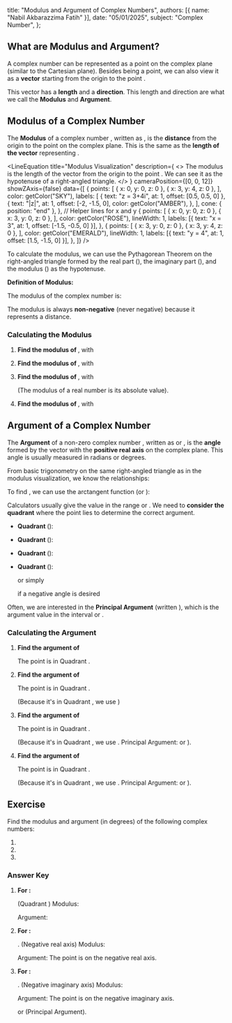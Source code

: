 
  title: "Modulus and Argument of Complex Numbers",
  authors: [{ name: "Nabil Akbarazzima Fatih" }],
  date: "05/01/2025",
  subject: "Complex Number",
};

## What are Modulus and Argument?

A complex number <InlineMath math="z = x + iy" /> can be represented as a point <InlineMath math="(x, y)" /> on the complex plane (similar to the Cartesian plane). Besides being a point, we can also view it as a **vector** starting from the origin <InlineMath math="(0, 0)" /> to the point <InlineMath math="(x, y)" />.

This vector has a **length** and a **direction**. This length and direction are what we call the **Modulus** and **Argument**.

## Modulus of a Complex Number

The **Modulus** of a complex number <InlineMath math="z = x + iy" />, written as <InlineMath math="|z|" />, is the **distance** from the origin <InlineMath math="(0,0)" /> to the point <InlineMath math="(x, y)" /> on the complex plane. This is the same as the **length of the vector** representing <InlineMath math="z" />.

<LineEquation
  title="Modulus Visualization"
  description={
    <>
      The modulus <InlineMath math="|z|" /> is the length of the vector from the
      origin to the point <InlineMath math="z" />. We can see it as the
      hypotenuse of a right-angled triangle.
    </>
  }
  cameraPosition={[0, 0, 12]}
  showZAxis={false}
  data={[
    {
      points: [
        { x: 0, y: 0, z: 0 },
        { x: 3, y: 4, z: 0 },
      ],
      color: getColor("SKY"),
      labels: [
        { text: "z = 3+4i", at: 1, offset: [0.5, 0.5, 0] },
        {
          text: "|z|",
          at: 1,
          offset: [-2, -1.5, 0],
          color: getColor("AMBER"),
        },
      ],
      cone: { position: "end" },
    },
    // Helper lines for x and y
    {
      points: [
        { x: 0, y: 0, z: 0 },
        { x: 3, y: 0, z: 0 },
      ],
      color: getColor("ROSE"),
      lineWidth: 1,
      labels: [{ text: "x = 3", at: 1, offset: [-1.5, -0.5, 0] }],
    },
    {
      points: [
        { x: 3, y: 0, z: 0 },
        { x: 3, y: 4, z: 0 },
      ],
      color: getColor("EMERALD"),
      lineWidth: 1,
      labels: [{ text: "y = 4", at: 1, offset: [1.5, -1.5, 0] }],
    },
  ]}
/>

To calculate the modulus, we can use the Pythagorean Theorem on the right-angled triangle formed by the real part (<InlineMath math="x" />), the imaginary part (<InlineMath math="y" />), and the modulus (<InlineMath math="|z|" />) as the hypotenuse.

**Definition of Modulus:**

The modulus of the complex number <InlineMath math="z = x + iy" /> is:

<BlockMath math="|z| = \sqrt{x^2 + y^2}" />

The modulus is always **non-negative** (never negative) because it represents a distance.

### Calculating the Modulus

1.  **Find the modulus of <InlineMath math="z_1 = 3 + 4i" />**, with <InlineMath math="x=3, y=4" />

    <BlockMath math="|z_1| = \sqrt{3^2 + 4^2} = \sqrt{9 + 16} = \sqrt{25} = 5" />

2.  **Find the modulus of <InlineMath math="z_2 = -1 - 2i" />**, with <InlineMath math="x=-1, y=-2" />

    <BlockMath math="|z_2| = \sqrt{(-1)^2 + (-2)^2} = \sqrt{1 + 4} = \sqrt{5}" />

3.  **Find the modulus of <InlineMath math="z_3 = 5" />**, with <InlineMath math="x=5, y=0" />

    <BlockMath math="|z_3| = \sqrt{5^2 + 0^2} = \sqrt{25} = 5" />

    (The modulus of a real number is its absolute value).

4.  **Find the modulus of <InlineMath math="z_4 = -2i" />**, with <InlineMath math="x=0, y=-2" />

    <BlockMath math="|z_4| = \sqrt{0^2 + (-2)^2} = \sqrt{4} = 2" />

## Argument of a Complex Number

The **Argument** of a non-zero complex number <InlineMath math="z = x + iy" />, written as <InlineMath math="\arg(z)" /> or <InlineMath math="\theta" />, is the **angle** formed by the vector <InlineMath math="z" /> with the **positive real axis** on the complex plane. This angle is usually measured in radians or degrees.

From basic trigonometry on the same right-angled triangle as in the modulus visualization, we know the relationships:

<div className="flex flex-col gap-4">
  <BlockMath math="x = |z| \cos \theta" />
  <BlockMath math="y = |z| \sin \theta" />
  <BlockMath math="\tan \theta = \frac{y}{x} \quad (\text{if } x \neq 0)" />
</div>

To find <InlineMath math="\theta" />, we can use the arctangent function (or <InlineMath math="\tan^{-1}" />):

<BlockMath math="\theta = \arctan\left(\frac{y}{x}\right)" />

Calculators usually give the <InlineMath math="\arctan" /> value in the range <InlineMath math="(-90^\circ, 90^\circ)" /> or <InlineMath math="(-\pi/2, \pi/2)" />. We need to **consider the quadrant** where the point <InlineMath math="(x, y)" /> lies to determine the correct argument.

- **Quadrant <InlineMath math="I" />** (<InlineMath math="x>0, y>0" />):

  <BlockMath math="\theta = \arctan(y/x)" />

- **Quadrant <InlineMath math="II" />** (<InlineMath math="x<0, y>0" />):

  <BlockMath math="\theta = 180^\circ + \arctan(y/x) \text{ or } \theta = \pi + \arctan(y/x)" />

- **Quadrant <InlineMath math="III" />** (<InlineMath math="x<0, y<0" />):

  <BlockMath math="\theta = 180^\circ + \arctan(y/x) \text{ or } \theta = \pi + \arctan(y/x)" />

- **Quadrant <InlineMath math="IV" />** (<InlineMath math="x>0, y<0" />):

  <BlockMath math="\theta = 360^\circ + \arctan(y/x) \text{ or } \theta = 2\pi + \arctan(y/x)" />

  or simply

  <BlockMath math="\theta = \arctan(y/x)" />

  if a negative angle is desired

Often, we are interested in the **Principal Argument** (written <InlineMath math="\text{Arg}(z)" />), which is the argument value in the interval <InlineMath math="(-180^\circ, 180^\circ]" /> or <InlineMath math="(-\pi, \pi]" />.

### Calculating the Argument

1.  **Find the argument of <InlineMath math="z_1 = 1 + i" />**

    The point <InlineMath math="(1, 1)" /> is in Quadrant <InlineMath math="I" />.

    <div className="flex flex-col gap-4">
      <BlockMath math="\tan \theta = \frac{y}{x} = \frac{1}{1} = 1" />
      <BlockMath math="\theta = \arctan(1) = 45^\circ \text{ or } \frac{\pi}{4} \text{ radians}" />
    </div>

2.  **Find the argument of <InlineMath math="z_2 = -\sqrt{3} + i" />**

    The point <InlineMath math="(-\sqrt{3}, 1)" /> is in Quadrant <InlineMath math="II" />.

    <div className="flex flex-col gap-4">
      <BlockMath math="\tan \theta = \frac{y}{x} = \frac{1}{-\sqrt{3}}" />
      <BlockMath math="\text{Base angle} = \arctan\left(\left|\frac{1}{-\sqrt{3}}\right|\right) = \arctan\left(\frac{1}{\sqrt{3}}\right) = 30^\circ" />
      <BlockMath math="\theta = 180^\circ - 30^\circ = 150^\circ \text{ or } \frac{5\pi}{6} \text{ radians}" />
    </div>

    (Because it's in Quadrant <InlineMath math="II" />, we use <InlineMath math="180^\circ - \text{base angle}" />)

3.  **Find the argument of <InlineMath math="z_3 = -1 - i\sqrt{3}" />**

    The point <InlineMath math="(-1, -\sqrt{3})" /> is in Quadrant <InlineMath math="III" />.

    <div className="flex flex-col gap-4">
      <BlockMath math="\tan \theta = \frac{y}{x} = \frac{-\sqrt{3}}{-1} = \sqrt{3}" />
      <BlockMath math="\text{Base angle} = \arctan(\sqrt{3}) = 60^\circ" />
      <BlockMath math="\theta = 180^\circ + 60^\circ = 240^\circ \text{ or } \frac{4\pi}{3} \text{ radians}" />
    </div>

    (Because it's in Quadrant <InlineMath math="III" />, we use <InlineMath math="180^\circ + \text{base angle}" />
    . Principal Argument: <InlineMath math="-120^\circ" /> or <InlineMath math="-2\pi/3" />
    ).

4.  **Find the argument of <InlineMath math="z_4 = 3 - 3i" />**

    The point <InlineMath math="(3, -3)" /> is in Quadrant <InlineMath math="IV" />.

    <div className="flex flex-col gap-4">
      <BlockMath math="\tan \theta = \frac{y}{x} = \frac{-3}{3} = -1" />
      <BlockMath math="\text{Base angle} = \arctan(|-1|) = \arctan(1) = 45^\circ" />
      <BlockMath math="\theta = 360^\circ - 45^\circ = 315^\circ \text{ or } \frac{7\pi}{4} \text{ radians}" />
    </div>

    (Because it's in Quadrant <InlineMath math="IV" />, we use <InlineMath math="360^\circ - \text{base angle}" />
    . Principal Argument: <InlineMath math="-45^\circ" /> or <InlineMath math="-\pi/4" />
    ).

## Exercise

Find the modulus and argument (in degrees) of the following complex numbers:

1.  <InlineMath math="z_a = 2 + 2i" />
2.  <InlineMath math="z_b = -4" />
3.  <InlineMath math="z_c = -i" />

### Answer Key

1.  **For <InlineMath math="z_a = 2 + 2i" />:**

    <InlineMath math="x=2, y=2" /> (Quadrant <InlineMath math="I" />) Modulus:

    <BlockMath math="|z_a| = \sqrt{2^2 + 2^2} = \sqrt{4+4} = \sqrt{8} = 2\sqrt{2}" />

    Argument:

    <BlockMath math="\tan \theta = \frac{2}{2} = 1 \implies \theta = \arctan(1) = 45^\circ" />

2.  **For <InlineMath math="z_b = -4" />:**

    <InlineMath math="z_b = -4 + 0i" />. <InlineMath math="x=-4, y=0" /> (Negative
    real axis) Modulus:

    <BlockMath math="|z_b| = \sqrt{(-4)^2 + 0^2} = \sqrt{16} = 4" />

    Argument: The point is on the negative real axis.

    <BlockMath math="\theta = 180^\circ" />

3.  **For <InlineMath math="z_c = -i" />:**

    <InlineMath math="z_c = 0 - 1i" />. <InlineMath math="x=0, y=-1" /> (Negative
    imaginary axis) Modulus:

    <BlockMath math="|z_c| = \sqrt{0^2 + (-1)^2} = \sqrt{1} = 1" />

    Argument: The point is on the negative imaginary axis.

    <BlockMath math="\theta = 270^\circ" />

    or <InlineMath math="-90^\circ" /> (Principal Argument).
